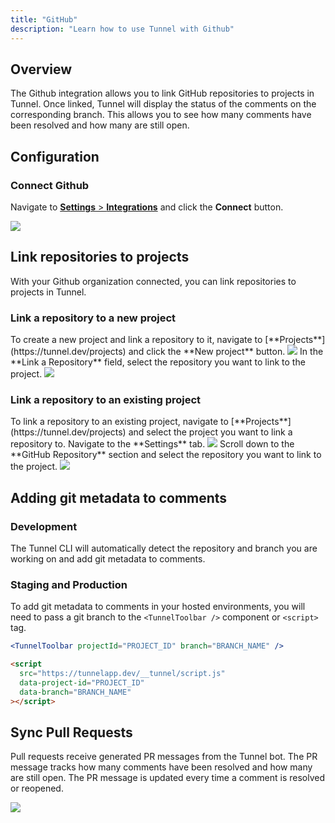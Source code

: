 ```yaml
---
title: "GitHub"
description: "Learn how to use Tunnel with Github"
---
```


## Overview

The Github integration allows you to link GitHub repositories to projects in Tunnel. Once linked, Tunnel will display the status of the comments on the corresponding branch. This allows you to see how many comments have been resolved and how many are still open.

## Configuration

### Connect Github

Navigate to [**Settings** > **Integrations**](https://tunnel.dev/settings/integrations) and click the **Connect** button.

<Frame>
  <img src="/assets/screenshots/integrations/github/organization-settings.png" />
</Frame>

## Link repositories to projects

With your Github organization connected, you can link repositories to projects in Tunnel.

### Link a repository to a new project

<Steps>
  <Step title="Create a new project">
    To create a new project and link a repository to it, navigate to
    [**Projects**](https://tunnel.dev/projects) and click the **New project**
    button.
    <Frame>
      <img src="/assets/screenshots/integrations/github/create-project.png" />
    </Frame>
  </Step>
  <Step title="Select a repository">
    In the **Link a Repository** field, select the repository you want to link
    to the project.
    <Frame>
      <img src="/assets/screenshots/integrations/github/new-projectselect-repository.png" />
    </Frame>
  </Step>
</Steps>

### Link a repository to an existing project

<Steps>
  <Step title="Create a new project">
    To link a repository to an existing project, navigate to
    [**Projects**](https://tunnel.dev/projects) and select the project you want
    to link a repository to. Navigate to the **Settings** tab.
    <Frame>
      <img src="/assets/screenshots/integrations/github/existing-project-settings.png" />
    </Frame>
  </Step>
  <Step title="Select a repository">
    Scroll down to the **GitHub Repository** section and select the repository
    you want to link to the project.
    <Frame>
      <img src="/assets/screenshots/integrations/github/existing-project-select-repository.png" />
    </Frame>
  </Step>
</Steps>

## Adding git metadata to comments

### Development
The Tunnel CLI will automatically detect the repository and branch you are working on and add git metadata to comments.

### Staging and Production

To add git metadata to comments in your hosted environments, you will need to pass a git branch to the `<TunnelToolbar />` component or `<script>` tag.

<CodeGroup>

```jsx SDK
<TunnelToolbar projectId="PROJECT_ID" branch="BRANCH_NAME" />
```

```html <script> tag
<script
  src="https://tunnelapp.dev/__tunnel/script.js"
  data-project-id="PROJECT_ID"
  data-branch="BRANCH_NAME"
></script>
```

</CodeGroup>

## Sync Pull Requests

Pull requests receive generated PR messages from the Tunnel bot. The PR message tracks how many comments have been resolved and how many are still open. The PR message is updated every time a comment is resolved or reopened.

<Frame>
  <img src="/assets/screenshots/integrations/github/pr-message.png" />
</Frame>
